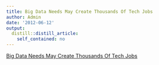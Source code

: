 ```yaml
---
title: Big Data Needs May Create Thousands Of Tech Jobs
author: Admin
date: '2012-06-12'
output:
  distill::distill_article:
    self_contained: no
---
```


[Big Data Needs May Create Thousands Of Tech Jobs](http://www.npr.org/2012/06/07/154485152/big-data-may-create-thousands-of-industry-jobs)
